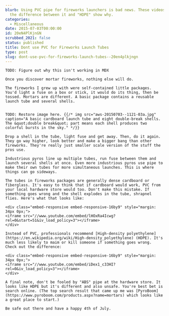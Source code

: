 ```yaml
---
blurb: Using PVC pipe for fireworks launchers is bad news. These videos showing
  the difference between it and "HDPE" show why.
categories:
  - Miscellaneous
date: 2015-07-03T00:00:00
id: 20eN4PlKjnGN
scrubbed_2021: false
status: published
title: Dont use PVC for Fireworks Launch Tubes
type: post
slug: dont-use-pvc-for-fireworks-launch-tubes--20en4plkjngn
---
```


```
TODO: Figure out why this isn't working in MDX

Once you discover mortar fireworks, nothing else will do. 

The fireworks I grew up with were self-contained little packages. You'd light a fuse on a box or stick, it would do its thing, then be tossed. Mortars are different. A basic package contains a reusable launch tube and several shells. 


TODO: Restore image here. {{/* img src="aws-20150703--1121-03a.jpg" caption="A basic cardboard launch tube and eight double-break shells. The &quot;double break&quot; part means each shell produces two colorful bursts in the sky." */}} 

Drop a shell in the tube, light fuse and get away. Then, do it again. They go way higher, look better and make a bigger bang than other fireworks. They're really just smaller scale version of the stuff the pros use.

Industrious pyros line up multiple tubes, run fuse between them and launch several shells at once. Even more industrious pyros use pipe to make their own tubes for more simultaneous launches. This is where things can go sideways.

The tubes in fireworks packages are generally dense cardboard or fiberglass. It's easy to think that if cardboard would work, PVC from your local hardware store would too. Don't make this mistake. If something goes wrong and the shell explodes in the tube, shrapnel flies. Here's what that looks like:

<div class="embed-responsive embed-responsive-16by9" style="margin: 34px 0px;">
<iframe src="//www.youtube.com/embed/lHOxRa4Icwg?rel=0&start=51&iv_load_policy=3"></iframe>
</div>

Instead of PVC, professionals recommend [High-density polyethylene](https://en.wikipedia.org/wiki/High-density_polyethylene) (HDPE). It's much less likely to maim or kill someone if something goes wrong. Check out the difference:

<div class="embed-responsive embed-responsive-16by9" style="margin: 34px 0px;">
<iframe src="//www.youtube.com/embed/iDex1_c33HI?rel=0&iv_load_policy=3"></iframe>
</div>

A final note, don't be fooled by "ABS" pipe at the hardware store. It looks like HDPE but it's different and also unsafe. You're best bet is search online. (The top search result that came up me was [PyroBoom](https://www.pyroboom.com/products.aspx?name=mortars) which looks like a great place to start.)

Be safe out there and have a happy 4th of July.
```